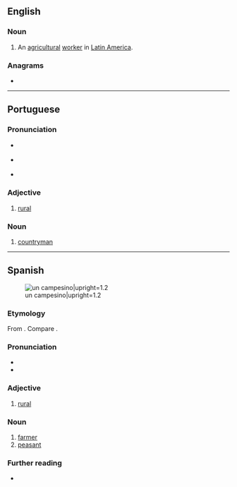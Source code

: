 ==English==

===Noun===
{{en-noun}}

# An [[agricultural]] [[worker]] in [[Latin America]].

===Anagrams===
* {{anagrams|en|a=aceimnops|Campiones|companies}}

----

==Portuguese==

===Pronunciation===
* {{a|BR}} {{IPA|pt|/kɐ̃peˈzinu/}}
* {{a|PT}} {{IPA|pt|/kɐ̃pɨˈzinu/}}
* {{hyph|pt|cam|pe|si|no}}

===Adjective===
{{pt-adj}}

# [[rural]] {{gloss|relating to non-urban areas}}
#: {{syn|pt|campestre|rural}}

===Noun===
{{pt-noun|m|f=+}}

# [[countryman]] {{gloss|person who lives in a rural area}}
#: {{syn|pt|camponês}}

----

==Spanish==
[[File:Robert Peters Napper - Old man – Andalusian farmer - Google Art Project.jpg|thumb|right|un campesino|upright=1.2]]

===Etymology===
From {{af|es|campés|-ino}}. Compare {{m|es|campo}}.

===Pronunciation===
{{es-IPA}}
* {{hyph|es|cam|pe|si|no}}
* {{audio|es|LL-Q1321 (spa)-AdrianAbdulBaha-campesino.wav|Audio (Colombia)}}

===Adjective===
{{es-adj}}

# [[rural]]

===Noun===
{{es-noun|m|f=campesina}}

# [[farmer]]
# [[peasant]]

===Further reading===
* {{R:es:DRAE}}

{{C|es|Occupations|Agriculture}}